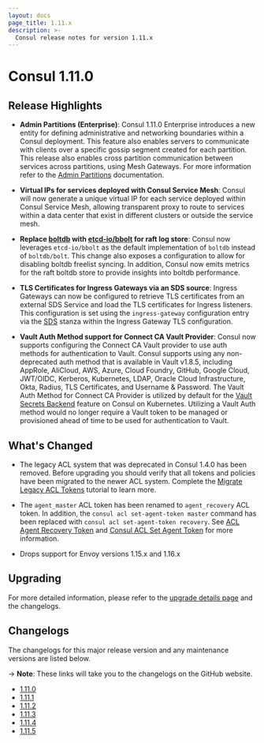```yaml
---
layout: docs
page_title: 1.11.x
description: >-
  Consul release notes for version 1.11.x
---
```


# Consul 1.11.0

## Release Highlights

- **Admin Partitions (Enterprise)**: Consul 1.11.0 Enterprise introduces a new entity for defining administrative and networking boundaries within a Consul deployment. This feature also enables servers to communicate with clients over a specific gossip segment created for each partition. This release also enables cross partition communication between services across partitions, using Mesh Gateways. For more information refer to the [Admin Partitions](/docs/enterprise/admin-partitions) documentation.

- **Virtual IPs for services deployed with Consul Service Mesh**:  Consul will now generate a unique virtual IP for each service deployed within Consul Service Mesh, allowing transparent proxy to route to services within a data center that exist in different clusters or outside the service mesh.

- **Replace [boltdb](https://github.com/boltdb/bolt) with [etcd-io/bbolt](https://github.com/etcd-io/bbolt) for raft log store**: Consul now leverages `etcd-io/bbolt` as the default implementation of `boltdb` instead of `boltdb/bolt`. This change also exposes a configuration to allow for disabling boltdb freelist syncing. In addition, Consul now emits metrics for the raft boltdb store to provide insights into boltdb performance.

- **TLS Certificates for Ingress Gateways via an SDS source**: Ingress Gateways can now be configured to retrieve TLS certificates from an external SDS Service and load the TLS certificates for Ingress listeners. This configuration is set using the `ingress-gateway` configuration entry via the [SDS](/docs/connect/config-entries/ingress-gateway#sds) stanza within the Ingress Gateway TLS configuration.

- **Vault Auth Method support for Connect CA Vault Provider**: Consul now supports configuring the Connect CA Vault provider to use auth methods for authentication to Vault. Consul supports using any non-deprecated auth method that is available in Vault v1.8.5, including AppRole, AliCloud, AWS, Azure, Cloud Foundry, GitHub, Google Cloud, JWT/OIDC, Kerberos, Kubernetes, LDAP, Oracle Cloud Infrastructure, Okta, Radius, TLS Certificates, and Username & Password. The Vault Auth Method for Connect CA Provider is utilized by default for the [Vault Secrets Backend](/docs/k8s/deployment-configurations/vault) feature on Consul on Kubernetes. Utilizing a Vault Auth method would no longer require a Vault token to be managed or provisioned ahead of time to be used for authentication to Vault.

## What's Changed

- The legacy ACL system that was deprecated in Consul 1.4.0 has been removed. Before upgrading you should verify that all tokens and policies have been migrated to the newer ACL system. Complete the [Migrate Legacy ACL Tokens](/consul/tutorials/security-operations/access-control-token-migration) tutorial to learn more.

- The `agent_master` ACL token has been renamed to `agent_recovery` ACL token. In addition, the `consul acl set-agent-token master` command has been replaced with `consul acl set-agent-token recovery`. See [ACL Agent Recovery Token](/docs/security/acl/acl-tokens#acl-agent-recovery-token) and [Consul ACL Set Agent Token](/commands/acl/set-agent-token) for more information.

- Drops support for Envoy versions 1.15.x and 1.16.x

## Upgrading

For more detailed information, please refer to the [upgrade details page](/docs/upgrading/upgrade-specific#consul-1-11-0) and the changelogs.

## Changelogs

The changelogs for this major release version and any maintenance versions are listed below.

-> **Note**: These links will take you to the changelogs on the GitHub website.

- [1.11.0](https://github.com/hashicorp/consul/releases/tag/v1.11.0)
- [1.11.1](https://github.com/hashicorp/consul/releases/tag/v1.11.1)
- [1.11.2](https://github.com/hashicorp/consul/releases/tag/v1.11.2)
- [1.11.3](https://github.com/hashicorp/consul/releases/tag/v1.11.3)
- [1.11.4](https://github.com/hashicorp/consul/releases/tag/v1.11.4)
- [1.11.5](https://github.com/hashicorp/consul/releases/tag/v1.11.5)
